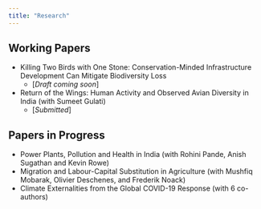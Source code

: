 ```yaml
---
title: "Research"
---
```


## Working Papers

* Killing Two Birds with One Stone: Conservation-Minded Infrastructure Development Can Mitigate Biodiversity Loss
    + [*Draft coming soon*]
    
* Return of the Wings: Human Activity and Observed Avian Diversity in India (with Sumeet Gulati)
    + [*Submitted*]
    
## Papers in Progress

* Power Plants, Pollution and Health in India (with Rohini Pande, Anish Sugathan and Kevin Rowe) 
* Migration and Labour-Capital Substitution in Agriculture (with Mushfiq Mobarak, Olivier Deschenes, and Frederik Noack)
* Climate Externalities from the Global COVID-19 Response (with 6 co-authors)